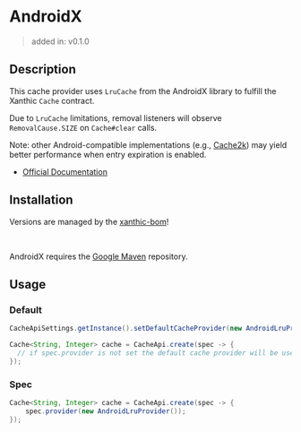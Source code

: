 
# AndroidX

> added in: v0.1.0

## Description

This cache provider uses `LruCache` from the AndroidX library to fulfill the Xanthic `Cache` contract.

Due to `LruCache` limitations, removal listeners will observe `RemovalCause.SIZE` on `Cache#clear` calls.

Note: other Android-compatible implementations (e.g., [Cache2k](/provider/cache2k)) may yield better performance when entry expiration is enabled.

- [Official Documentation](https://developer.android.com/reference/androidx/collection/LruCache)

## Installation

<JavaDependency group="io.github.xanthic.cache" name="cache-provider-androidx" scope="implementation" />

<Alert severity="info" variant="outlined">Versions are managed by the <a href="/getting-started/installation">xanthic-bom</a>!</Alert>

<br/>

<Alert severity="info" variant="outlined">AndroidX requires the <a href="https://developer.android.com/studio/build/dependencies#google-maven">Google Maven</a> repository.</Alert>

## Usage

### Default

```java
CacheApiSettings.getInstance().setDefaultCacheProvider(new AndroidLruProvider());

Cache<String, Integer> cache = CacheApi.create(spec -> {
  // if spec.provider is not set the default cache provider will be used
});
```

### Spec

```java
Cache<String, Integer> cache = CacheApi.create(spec -> {
    spec.provider(new AndroidLruProvider());
});
```

